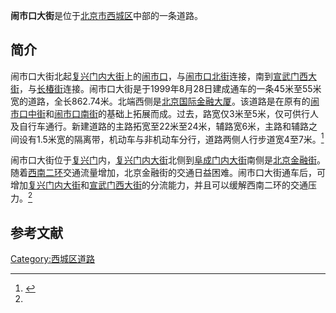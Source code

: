 {{Coord|39.90473|116.35712|type:landmark_region:CN-11_source:GoogleMaps|display=title}}
{{Infobox China Road
|路牌类型 = Beijing
|道路方向 = NS
|中文道路名称 = 闹市口大街
|道路名称拼音 = NAOSHIKOU DAJIE
|图片 = South end of Naoshikou St (20210517121750).jpg
|图片说明 = 闹市口大街南端
|道路属性 = 
|道路总长度 = 
|车速限制 = 
|行车线数量 = 
|所在地区 = [[北京市|北京市]][[西城区|西城区]]
|起点 =[[闹市口|闹市口]]
|终点 =[[宣武门西大街|宣武门西大街]]
|路段主要建筑 = 长安兴融中心
}}

'''闹市口大街'''是位于[[北京市|北京市]][[西城区|西城区]]中部的一条道路。

==简介==
闹市口大街北起[[复兴门内大街|复兴门内大街]]上的[[闹市口|闹市口]]，与[[闹市口北街|闹市口北街]]连接，南到[[宣武门西大街|宣武门西大街]]，与[[长椿街|长椿街]]连接。闹市口大街是于1999年8月28日建成通车的一条45米至55米宽的道路，全长862.74米。北端西侧是[[北京国际金融大厦|北京国际金融大厦]]。该道路是在原有的[[闹市口中街|闹市口中街]]和[[闹市口南街|闹市口南街]]的基础上拓展而成。过去，路宽仅3米至5米，仅可供行人及自行车通行。新建道路的主路拓宽至22米至24米，辅路宽6米，主路和辅路之间设有1.5米宽的隔离带，机动车与非机动车分行，道路两侧人行步道宽4至7米。<ref name=sina>{{Cite web |url=http://news.sina.com.cn/china/1999-8-28/9809.html |title=北京今日开通的四项道路工程简介，新浪网，1999年8月28日 |accessdate=2014-01-01 |archive-date=2014-01-02 |archive-url=https://web.archive.org/web/20140102192730/http://news.sina.com.cn/china/1999-8-28/9809.html |dead-url=no }}</ref>

闹市口大街位于[[复兴门|复兴门]]内，[[复兴门内大街|复兴门内大街]]北侧到[[阜成门内大街|阜成门内大街]]南侧是[[北京金融街|北京金融街]]。随着[[北京二环路|西南二环]]交通流量增加，北京金融街的交通日益困难。闹市口大街通车后，可增加[[复兴门内大街|复兴门内大街]]和[[宣武门西大街|宣武门西大街]]的分流能力，并且可以缓解西南二环的交通压力。<ref name=sina/>

==参考文献==
{{reflist}}

[[Category:西城区道路|Category:西城区道路]]